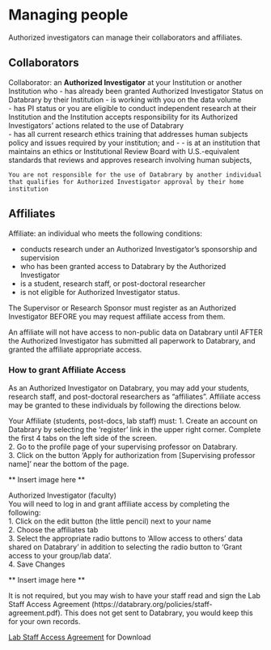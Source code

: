 # Managing people

Authorized investigators can manage their collaborators and affiliates.

## Collaborators {-}

Collaborator: an **Authorized Investigator** at your Institution or another Institution who
- has already been granted Authorized Investigator Status on Databrary by their Institution
- is working with you on the data volume  
- has PI status or you are eligible to conduct independent research at their Institution and the Institution accepts responsibility for its Authorized Investigators’ actions related to the use of Databrary  
- has all current research ethics training that addresses human subjects policy and issues required by your institution; and
- - is at an institution that maintains an ethics or Institutional Review Board with U.S.-equivalent standards that reviews and approves research involving human subjects,

`You are not responsible for the use of Databrary by another individual that qualifies for Authorized Investigator approval by their home institution`

## Affiliates {-}

Affiliate: an individual who meets the following conditions:

- conducts research under an Authorized Investigator's sponsorship and supervision 
- who has been granted access to Databrary by the Authorized Investigator
- is a student, research staff, or post-doctoral researcher
- is not eligible for Authorized Investigator status.

The Supervisor or Research Sponsor must register as an Authorized Investigator BEFORE you may request affiliate access from them.

An affiliate will not have access to non-public data on Databrary until AFTER the Authorized Investigator has submitted all paperwork to Databrary, and granted the affiliate appropriate access.

### How to grant Affiliate Access {-}

As an Authorized Investigator on Databrary, you may add your students, research staff, and post-doctoral researchers as "affiliates". Affiliate access may be granted to these individuals by following the directions below.

Your Affiliate (students, post-docs, lab staff) must: 
1. Create an account on Databrary by selecting the 'register' link in the upper right corner.   Complete the first 4 tabs on the left side of the screen.   
2. Go to the profile page of your supervising professor on Databrary.   
3. Click on the button 'Apply for authorization from [Supervising professor name]' near the bottom of the page.  

** Insert image here **

Authorized Investigator  (faculty)  
You will need to log in and grant affiliate access by completing the following:   
1. Click on the edit button (the little pencil) next to your name   
2. Choose the affiliates tab   
3. Select the appropriate radio buttons to 'Allow access to others' data shared on Databrary' in addition to selecting the radio button to 'Grant access to your group/lab data'.   
4. Save Changes  

** Insert image here **

It is not required, but you may wish to have your staff read and sign the Lab Staff Access Agreement (https://databrary.org/policies/staff-agreement.pdf). This does not get sent to Databrary, you would keep this for your own records.



[Lab Staff Access Agreement](file/staff-agreement.pdf) for Download 
